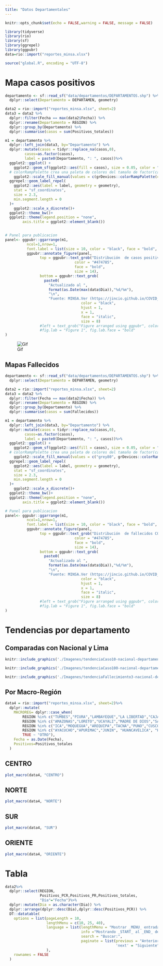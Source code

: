 ```yaml
---
title: "Datos Departamentales"
---
```


```r
knitr::opts_chunk$set(echo = FALSE,warning = FALSE, message = FALSE)
```

```r
library(tidyverse)
library(rio)
library(sf)
library(ggrepel)
library(ggpubr)
data=rio::import("reportes_minsa.xlsx")

source("global.R", encoding = "UTF-8")
```


# Mapa casos positivos


```r
departamento <- sf::read_sf("data/departamentos/DEPARTAMENTOS.shp") %>%
  dplyr::select(Departamento = DEPARTAMEN, geometry)

data2 = rio::import("reportes_minsa.xlsx", sheet=2)
data3 = data2 %>%
  dplyr::filter(Fecha == max(data2$Fecha)) %>%
  dplyr::rename(Departamento = REGION) %>%
  dplyr::group_by(Departamento) %>%
  dplyr::summarise(casos = sum(Positivos_totales))

m1 = departamento %>%
  dplyr::left_join(data3, by="Departamento") %>%
  dplyr::mutate(casos = tidyr::replace_na(casos,0),
         casos=as.factor(casos),
         label = paste0(Departamento, ": ", casos))%>%
  ggplot2::ggplot() +
    ggplot2::geom_sf(ggplot2::aes(fill = casos), size = 0.05, color = "grey40") +
  # colorRampPalette crea una paleta de colores del tamaño de factor(casos) -1
    ggplot2::scale_fill_manual(values = c(grDevices::colorRampPalette(colors = c("#FFF5F0","#FB6A4A", "#67000D"))(length(unique(data3$casos))))) +
  ggrepel::geom_label_repel(
    ggplot2::aes(label = label, geometry = geometry),
    stat = "sf_coordinates", 
    size = 2.3,
    min.segment.length = 0
  )+
    ggplot2::scale_x_discrete()+
  ggplot2::theme_bw()+
  ggplot2::theme(legend.position = "none",
        axis.title = ggplot2::element_blank())
 
```


```r
# Panel para publicacion
panel<- ggpubr::ggarrange(m1,
          ncol=1,nrow=1,
          font.label = list(size = 10, color = "black", face = "bold", family = NULL))
          ggpubr::annotate_figure(panel,
                top = ggpubr::text_grob("Distribución  de casos positivos COVID-19 x departamento,\n (moleculares + pruebas rápidas) Perú", 
                                color = "#474785", 
                                face = "bold", 
                                size = 14),
                bottom = ggpubr::text_grob(
                  paste0(
                    "Actualizado al ", 
                    format(as.Date(max(data$Dia)),"%d/%m"),
                    "\n",
                    "Fuente: MINSA.Ver (https://jincio.github.io/COVID_19_PERU/Propagacion.html)"), 
                                   color = "black", 
                                   hjust = 1, 
                                   x = 1, 
                                   face = "italic", 
                                   size = 8)
                #left = text_grob("Figure arranged using ggpubr", color = "green", rot = 90),
                #fig.lab = "Figure 1", fig.lab.face = "bold"
)

```

![Gif](./Imagenes/peruheatmap-es-covid-hasta-abril-9.gif)

## Mapas Fallecidos

```r
departamento <- sf::read_sf("data/departamentos/DEPARTAMENTOS.shp") %>%
  dplyr::select(Departamento = DEPARTAMEN, geometry)

data2 = rio::import("reportes_minsa.xlsx", sheet=2)
data3 = data2 %>%
  dplyr::filter(Fecha == max(data2$Fecha)) %>%
  dplyr::rename(Departamento = REGION) %>%
  dplyr::group_by(Departamento) %>%
  dplyr::summarise(casos = sum(Fallecidos))

m1 = departamento %>%
  dplyr::left_join(data3, by="Departamento") %>%
  dplyr::mutate(casos = tidyr::replace_na(casos,0),
         casos=as.factor(casos),
         label = paste0(Departamento, ": ", casos))%>%
  ggplot2::ggplot() +
    ggplot2::geom_sf(ggplot2::aes(fill = casos), size = 0.05, color = "grey40") +
  # colorRampPalette crea una paleta de colores del tamaño de factor(casos) -1
    ggplot2::scale_fill_manual(values = c("grey80", grDevices::colorRampPalette(colors = c("#FFF5F0","#FB6A4A", "#67000D"))(length(unique(data3$casos)-1)))) +
  ggrepel::geom_label_repel(
    ggplot2::aes(label = label, geometry = geometry),
    stat = "sf_coordinates", 
    size = 2.3,
    min.segment.length = 0
  )+
    ggplot2::scale_x_discrete()+
  ggplot2::theme_bw()+
  ggplot2::theme(legend.position = "none",
        axis.title = ggplot2::element_blank())
```


```r
# Panel para publicacion
panel<- ggpubr::ggarrange(m1,
          ncol=1,nrow=1,
          font.label = list(size = 10, color = "black", face = "bold", family = NULL))
          ggpubr::annotate_figure(panel,
                top = ggpubr::text_grob("Distribución  de fallecidos COVID-19 x departamento,\n Perú", 
                                color = "#474785", 
                                face = "bold", 
                                size = 14),
                bottom = ggpubr::text_grob(
                  paste0(
                    "Actualizado al ", 
                    format(as.Date(max(data$Dia)),"%d/%m"),
                    "\n",
                    "Fuente: MINSA.Ver (https://jincio.github.io/COVID_19_PERU/Propagacion.html)"), 
                                   color = "black", 
                                   hjust = 1, 
                                   x = 1, 
                                   face = "italic", 
                                   size = 8)
                #left = text_grob("Figure arranged using ggpubr", color = "green", rot = 90),
                #fig.lab = "Figure 1", fig.lab.face = "bold"
)

```

# Tendencias por departamento

## Comparadas con Nacional y Lima

```r
knitr::include_graphics('./Imagenes/tendenciaCaso10-nacional-departamento-abril-10.png')
```

```r
knitr::include_graphics('./Imagenes/tendenciaCaso100-nacional-departamento-abril-10.png')
```

```r
knitr::include_graphics('./Imagenes/tendenciaFallecimiento3-nacional-departamento-abril-10.png')
```


## Por Macro-Región


```r
data4 = rio::import("reportes_minsa.xlsx", sheet=2)%>%
  dplyr::mutate(
    MACROREG= dplyr::case_when(
        REGION %in% c("TUMBES","PIURA","LAMBAYEQUE","LA LIBERTAD","CAJAMARCA","ANCASH") ~"NORTE",
        REGION %in% c("AMAZONAS","LORETO","UCAYALI","MADRE DE DIOS","SAN MARTIN") ~ "ORIENTE",
        REGION %in% c("ICA","MOQUEGUA","AREQUIPA","TACNA","PUNO","CUSCO") ~ "SUR",
        REGION %in% c("AYACUCHO","APURIMAC","JUNIN", "HUANCAVELICA", "HUANUCO", "PASCO") ~ "CENTRO",
        TRUE ~ "OTRO"),
    Fecha = as.Date(Fecha),
    Positivos=Positivos_totales
  )
```

## CENTRO 

```r
plot_macro(data4, "CENTRO")
```

## NORTE 

```r
plot_macro(data4, "NORTE")
```

## SUR
```r
plot_macro(data4, "SUR")
```

## ORIENTE

```r
plot_macro(data4, "ORIENTE")
```

# Tabla 

```r
data2%>%
  dplyr::select(REGION,
                Positivos_PCR,Positivos_PR,Positivos_totales,
                "Dia"="Fecha")%>%
  dplyr::mutate(Dia = as.character(Dia)) %>% 
  dplyr::arrange(dplyr::desc(Dia),dplyr::desc(Positivos_PCR)) %>%
  DT::datatable(
    options = list(pageLength = 10, 
                   lengthMenu = c(10, 25, 40),
                   language = list(lengthMenu = "Mostrar _MENU_ entradas",
                                   info ="Mostrando _START_ al _END_ de _TOTAL_ entradas",
                                   search = "Buscar:",
                                   paginate = list(previous = "Anterior",
                                                   'next' = "Siguiente"))
                   ),
    rownames = FALSE
  )
```

